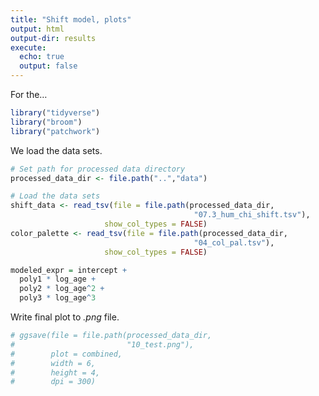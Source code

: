 ```yaml
---
title: "Shift model, plots"
output: html
output-dir: results
execute:
  echo: true
  output: false
---
```


For the...

```r
library("tidyverse")
library("broom")
library("patchwork")
```

We load the data sets.

```r
# Set path for processed data directory
processed_data_dir <- file.path("..","data")

# Load the data sets
shift_data <- read_tsv(file = file.path(processed_data_dir,
                                         "07.3_hum_chi_shift.tsv"),
                     show_col_types = FALSE)
color_palette <- read_tsv(file = file.path(processed_data_dir,
                                         "04_col_pal.tsv"),
                     show_col_types = FALSE)
```

```r
modeled_expr = intercept +
  poly1 * log_age +
  poly2 * log_age^2 +
  poly3 * log_age^3
```

Write final plot to *.png* file.

```r
# ggsave(file = file.path(processed_data_dir,
#                         "10_test.png"),
#        plot = combined,
#        width = 6,
#        height = 4,
#        dpi = 300)
```
